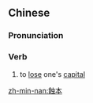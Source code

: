 ==Chinese==
{{zh-forms|s=蚀本}}

===Pronunciation===
{{zh-pron
|m=shíběn
|c=si6 bun2
|mn=qz:si̍h-pńg/tw,xm,zz:si̍h-pún
|cat=v
}}

===Verb===
{{zh-verb}}

# to [[lose]] one's [[capital]]

[[zh-min-nan:蝕本]]